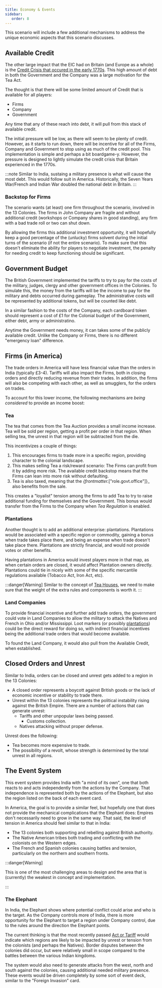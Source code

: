 ```yaml
---
title: Economy & Events
sidebar:
   order: 8
---
```


This scenario will include a few additional mechanisms to address the unique economic aspects that this scenario discusses.

## Available Credit

The other large impact that the EIC had on Britain (and Europe as a whole) is the [Credit Crisis that occured in the early 1770s](https://en.wikipedia.org/wiki/British_credit_crisis_of_1772%E2%80%931773). This high amount of debt in both the Government and the Company was a large motivation for the Tea Act.

The thought is that there will be some limited amount of Credit that is available for all players:
- Firms
- Company
- Government

Any time that any of these reach into debt, it will pull from this stack of available credit.

The initial pressure will be low, as there will seem to be plenty of credit. However, as it starts to run down, there will be incentive for all of the Firms, Company and Government to stop using as much of the credit pool. This implementation is simple and perhaps a bit boardgame-y. However, the pressure is designed to lightly simulate the credit crisis that Britain experienced in the 1770s.

:::note
Similar to India, sustaing a military presence is what will cause the most debt. This would follow suit in America. Historically, the Seven Years War/French and Indian War doubled the national debt in Britain.
:::

### Backstop for Firms

The scenario wants (at least) one firm throughout the scenario, involved in the 13 Colonies. The firms in John Company are fragile and without additional credit (workshops or Company shares in good standing), any firm with a bad trade roll or two can shut down.

By allowing the firms this additional investment opportunity, it will hopefully keep a good percentage of the (unlucky) firms solvent during the initial turns of the scenario (if not the entire scenario). To make sure that this doesn't eliminate the ability for players to negotiate investment, the penalty for needing credit to keep functioning should be significant.

## Government Budget

The British Government implemented the tariffs to try to pay for the costs of the military, judges, clergy and other government offices in the Colonies. To simulate this, the money from the tariffs will be the income to pay for the military and debts occurred during gameplay. The administrative costs will be represented by additional tokens, but will be counted like debt.

In a similar fashion to the costs of the Company, each cardboard token should represent a cost of £1 for the Colonial budget of the Government, either debt, army or administratino.

Anytime the Government needs money, it can takes some of the publicly available credit. Unlike the Company or Firms, there is no different "emergency loan" difference.

## Firms (in America)

The trade orders in America will have less financial value than the orders in India (typically £3-4). Tariffs will also impact the Firms, both in closing orders and directly reducing revenue from their trades. In addition, the firms will also be competing with each other, as well as smugglers, for the orders on trades.

To account for this lower income, the following mechanisms are *being considered* to provide an income boost:

### Tea

The tea that comes from the Tea Auction provides a small income increase. Tea will be sold per region, getting a profit per order in that region. When selling tea, the unrest in that region will be subtracted from the die.

This incentivizes a couple of things:
1. This encourages firms to trade more in a specific region, providing character to the colonial landscape.
2. This makes selling Tea a risk/reward scenario: The Firms can profit from it by adding more risk. The available credit backstop means that the Firms can lean into more risk without defaulting.
3. Tea is also taxed, meaning that the _{frontmatter._["role.govt.office"]}_ also benefits from the sale.

This creates a "loyalist" tension among the firms to add Tea to try to raise additional funding for themselves and the Government. This bonus would transfer from the Firms to the Company when _Tea Regulation_ is enabled.

### Plantations

Another thought is to add an additional enterprise: plantations. Plantations would be associated with a specific region or commodity, gaining a bonus when trade takes place there, and being an expense when trade doesn't take place there. Plantations are strictly financial, and would not provide votes or other benefits.

Having plantations in America would invest players more in that map, as when certain orders are closed, it would affect Plantation owners directly. Plantations could tie in nicely with some of the specific mercantile regulations available (Tobacco Act, Iron Act, etc).

:::danger[Warning]
Similar to the concept of [Tea Houses](/jc2e-tea/tea/#tea-houses), we need to make sure that the weight of the extra rules and components is worth it.
:::

### Land Companies

To provide financial incentive and further add trade orders, the government could vote in Land Companies to allow the military to attack the Natives and French in Ohio and/or Mississippi. Loot markers (or possibly [plantations](#plantations)) could be the direct reward for doing so, with indirect financial incentives being the additional trade orders that would become available.

To found the Land Company, it would also pull from the Available Credit, when established.

## Closed Orders and Unrest

Similar to India, orders can be closed and unrest gets added to a region in the 13 Colonies:
- A closed order represents a boycott against British goods or the lack of economic incentive or stability to trade there.
- Unrest within the 13 colonies represents the political instability rising against the British Empire. There are a number of actions that can generate unrest:
   - Tariffs and other unpopular laws being passed.
      - Customs collection.
   - Natives attacking without proper defense.

Unrest does the following:
* Tea becomes more expensive to trade.
* The possibility of a revolt, whose strength is determined by the total unrest in all regions.

## The Event System

This event system provides India with "a mind of its own", one that both reacts to and acts independently from the actions by the Company. That independence is represented both by the actions of the Elephant, but also the region listed on the back of each event card.

In America, the goal is to provide a similar feel, but hopefully one that does not provide the mechanical complications that the Elephant does: Empires don't necessarily need to grow in the same way. That said, the level of tension in America should feel similar to that in India:
- The 13 colonies both supporting and rebelling against British authority.
- The Native American tribes both trading and conflicting with the colonists on the Western edges.
- The French and Spanish colonies causing battles and tension, particularly on the northern and southern fronts.

:::danger[Warning]

This is one of the most challenging areas to design and the area that is (currently) the weakest in concept and implementation.

:::

### The Elephant

In India, the Elephant shows where potential conflict could arise and who is the target. As the Company controls more of India, there is more opportunity for the Elephant to target a region under Company control, due to the rules around the direction the Elephant points.

The current thinking is that the most recently passed [Act or Tariff](../government/#acts-statutes-and-tariffs) would indicate which regions are likely to be impacted by unrest or tension from the colonists (and perhaps the Natives). Border disputes between the colonies did occur, but were relatively small in scope compared to the battles between the various Indian kingdoms.

The system would also need to generate attacks from the west, north and south against the colonies, causing additional needed military presence. These events would be driven completely by some sort of event deck, similar to the "Foreign Invasion" card.
